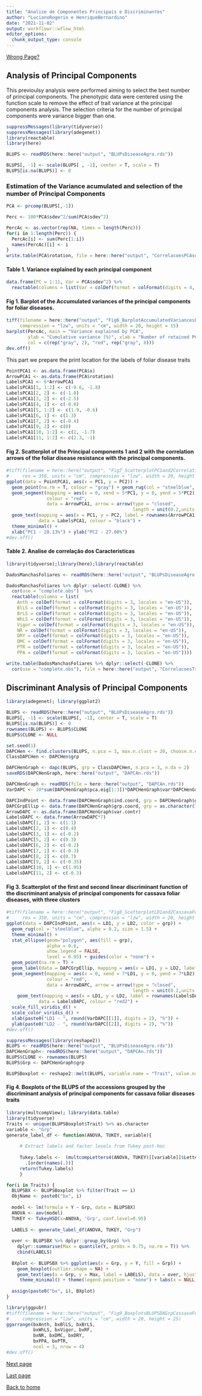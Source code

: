 ```yaml
---
title: "Analise de Componentes Principais e Discriminantes"
author: "LucianoRogerio e HenriqueBernardino"
date: "2021-11-02"
output: workflowr::wflow_html
editor_options:
  chunk_output_type: console
---
```




[Wrong Page?](index.html)

## Analysis of Principal Components

This previoulsy analysis were performed aiming to select the best number of principal components.
The phenotypic data were centered using the function scale to remove the effect of trait variance at the principal components analysis.
The selection criteria for the number of principal components were variance bigger than one.

```r
suppressMessages(library(tidyverse))
suppressMessages(library(adegenet))
library(reactable)
library(here)

BLUPS <- readRDS(here::here("output", "BLUPsDiseaseAgro.rds"))

BLUPS[, -1] <- scale(BLUPS[ , -1], center = T, scale = T)
BLUPS[is.na(BLUPS)] <- 0
```


### Estimation of the Variance acumulated and selection of the number of Principal Components

```r
PCA <- prcomp(BLUPS[,-1])

Perc <- 100*PCA$sdev^2/sum(PCA$sdev^2)

PercAc <- as.vector(rep(NA, times = length(Perc)))
for(i in 1:length(Perc)) {
  PercAc[i] <- sum(Perc[1:i])
  names(PercAc)[i] <- i
}
write.table(PCA$rotation, file = here::here("output", "CorrelacoesPCAseTraits.csv"), sep = ",", quote = F)
```

#### Table 1. Variance explained by each principal component
```r
data.frame(PC = 1:11, Var = PCA$sdev^2) %>%
  reactable(columns = list(Var = colDef(format = colFormat(digits = 4, locales = "en-US"))))
```

#### Fig 1. Barplot of the Accumulated variances of the principal components for foliar diseases.
```r
tiff(filename = here::here("output", "Fig6_BarplotAccumulatedVariancesPCFoliarDiseases.tiff"), res = 350,
     compression = "lzw", units = "cm", width = 20, height = 15)
barplot(PercAc, main = "Variance explained by PCA",
        ylab = "Cumulative variance (%)", xlab = "Number of retained PCs",
        col = c(rep("gray", 2), "red", rep("gray", 8)))
dev.off()
```

This part we prepare the print location for the labels of foliar disease traits

```r
PointPCA1 <- as.data.frame(PCA$x)
ArrowPCA1 <- as.data.frame(PCA$rotation)
LabelsPCA1 <- 6*ArrowPCA1
LabelsPCA1[1, 1:2] <- c(-0.6, -1.8)
LabelsPCA1[2, 2] <- c(-1.8)
LabelsPCA1[3, 2] <- c(-2.5)
LabelsPCA1[4, 1] <- c(-0.8)
LabelsPCA1[5, 1:2] <- c(1.9, -0.6)
LabelsPCA1[6, 1] <- c(1.3)
LabelsPCA1[7, 2] <- c(-0.4)
LabelsPCA1[9, 2] <- c(0)
LabelsPCA1[10, 1:2] <- c(2, -1.7)
LabelsPCA1[11, 1:2] <- c(2.3, -1)
```

#### Fig 2. Scatterplot of the Principal components 1 and 2 with the correlation arrows of the foliar disease resistance with the principal components.
```r
#tiff(filename = here::here("output", "Fig7_ScatterplotPC1and2CorrelationArrowsFoliarDiseaseResistancePC.tiff"),
#     res = 350, units = "cm", compression = "lzw", width = 20, height = 15)
ggplot(data = PointPCA1, aes(x = PC1, y = PC2)) +
  geom_point(na.rm = T, colour = "gray") + geom_rug(col = "steelblue", alpha = 0.2, linewidth = 1.5) +
  geom_segment(mapping = aes(x = 0, xend = 5*PC1, y = 0, yend = 5*PC2),
               colour = "red",
               data = ArrowPCA1, arrow = arrow(type = "closed",
                                               length = unit(0.2,units = "cm"))) +
  geom_text(mapping = aes(x = PC1, y = PC2, label = rownames(ArrowPCA1)),
            data = LabelsPCA1, colour = "black") + 
  theme_minimal() +
  xlab("PC1 - 28.13%") + ylab("PC2 - 27.08%")
#dev.off()
```

#### Table 2. Analise de correlação dos Caracteristicas 
```r
library(tidyverse);library(here);library(reactable)

DadosManchasFoliares <- readRDS(here::here("output", "BLUPsDiseaseAgro.rds"))

DadosManchasFoliares %>% dplyr::select(-CLONE) %>% 
  cor(use = "complete.obs")  %>%
  reactable(columns = list(
    Anth = colDef(format = colFormat(digits = 3, locales = "en-US")),
    BlLS = colDef(format = colFormat(digits = 3, locales = "en-US")),
    BrLS = colDef(format = colFormat(digits = 3, locales = "en-US")),
    WhLS = colDef(format = colFormat(digits = 3, locales = "en-US")),
    Vigor = colDef(format = colFormat(digits = 3, locales = "en-US")),
    NR = colDef(format = colFormat(digits = 3, locales = "en-US")),
    DRY = colDef(format = colFormat(digits = 3, locales = "en-US")),
    DMC = colDef(format = colFormat(digits = 3, locales = "en-US")),
    PTR = colDef(format = colFormat(digits = 3, locales = "en-US")),
    PPA = colDef(format = colFormat(digits = 3, locales = "en-US"))))

write.table(DadosManchasFoliares %>% dplyr::select(-CLONE) %>% 
  cor(use = "complete.obs"), file = here::here("output", "CorrelacoesTraits.csv"), sep = ",", quote = F)
```

## Discriminant Analysis of Principal Components

```r
library(adegenet); library(ggplot2)

BLUPS <- readRDS(here::here("output", "BLUPsDiseaseAgro.rds"))
BLUPS[, -1] <- scale(BLUPS[, -1], center = T, scale = T)
BLUPS[is.na(BLUPS)] <- 0
rownames(BLUPS) <- BLUPS$CLONE
BLUPS$CLONE <- NULL

set.seed(1)
DAPCHen <- find.clusters(BLUPS, n.pca = 3, max.n.clust = 20, choose.n.clust = F, criterion = "diffNgroup")
ClassDAPCHen <- DAPCHen$grp

DAPCHenGraph <- dapc(BLUPS, grp = ClassDAPCHen, n.pca = 3, n.da = 2)
saveRDS(DAPCHenGraph, here::here("output", "DAPCAn.rds"))

DAPCHenGraph <- readRDS(file = here::here("output", "DAPCAn.rds"))
VarDAPC <- 10*sum(DAPCHenGraph$pca.eig[1:3])*DAPCHenGraph$var*DAPCHenGraph$eig/sum(DAPCHenGraph$eig)

DAPCIndPoint <- data.frame(DAPCHenGraph$ind.coord, grp = DAPCHenGraph$grp)
DAPCGrpEllip <- data.frame(DAPCHenGraph$grp.coord, grp = as.character(1:3))
ArrowDAPC <- as.data.frame(DAPCHenGraph$var.contr)
LabelsDAPC <- data.frame(ArrowDAPC*7)
LabelsDAPC[1, 2] <- c(1.1)
LabelsDAPC[2, 1] <- c(0.4)
LabelsDAPC[3, 1] <- c(-0.2)
LabelsDAPC[5, 2] <- c(0.3)
LabelsDAPC[6, 2] <- c(-0.2)
LabelsDAPC[7, 1] <- c(-0.3)
LabelsDAPC[8, 2] <- c(0.7)
LabelsDAPC[9, 2] <- c(-0.35)
LabelsDAPC[10, 1] <- c(1.95)
LabelsDAPC[11, 2] <- c(-0.3)
```

#### Fig 3. Scatterplot of the first and second linear discriminant function of the discriminant analysis of principal components for cassava foliar diseases, with three clusters
```r
#tiff(filename = here::here("output", "Fig8_ScatterplotLD1and2CassavaFoliarDiseases3clusters.tiff"),
#     res = 350, units = "cm", compression = "lzw", width = 20, height = 15)
ggplot(data = DAPCIndPoint, aes(x = LD1, y = LD2, color = grp)) +
  geom_rug(col = "steelblue", alpha = 0.2, size = 1.5) +
  theme_minimal() +
  stat_ellipse(geom="polygon", aes(fill = grp), 
               alpha = 0.6, 
               show.legend = FALSE, 
               level = 0.95) + guides(color = "none") + 
  geom_point(na.rm = T) + 
  geom_label(data = DAPCGrpEllip, mapping = aes(x = LD1, y = LD2, label = grp)) +
  geom_segment(mapping = aes(x = 0, xend = 7*LD1, y = 0, yend = 7*LD2),
               colour = "red",
               data = ArrowDAPC, arrow = arrow(type = "closed",
                                               length = unit(0.2,units = "cm"))) +
    geom_text(mapping = aes(x = LD1, y = LD2, label = rownames(LabelsDAPC)),
            data = LabelsDAPC, colour = "red2") +
  scale_fill_viridis_d() +
  scale_color_viridis_d() +
  xlab(paste0("LD1 - ", round(VarDAPC[[1]], digits = 2), "%")) +
  ylab(paste0("LD2 - ", round(VarDAPC[[2]], digits = 2), "%"))
#dev.off()
```

```r
suppressMessages(library(reshape2))
BLUPS <- readRDS(here::here("output", "BLUPsDiseaseAgro.rds"))
DAPCHenGraph<- readRDS(here::here("output", "DAPCAn.rds"))
BLUPS$CLONE <- rownames(BLUPS)
BLUPS$Grp <- DAPCHenGraph$grp

BLUPSBoxplot <- reshape2::melt(BLUPS, variable.name = "Trait", value.name = "Y", id.vars = c("CLONE", "Grp"))
```

#### Fig 4. Boxplots of the BLUPS of the accessions grouped by the discriminant analysis of principal components for cassava foliar diseases traits
```r
library(multcompView); library(data.table)
library(tidyverse)
Traits <- unique(BLUPSBoxplot$Trait) %>% as.character
variable <- "Grp"
generate_label_df <- function(ANOVA, TUKEY, variable){
 
     # Extract labels and factor levels from Tukey post-hoc 
     
     Tukey.labels <-  (multcompLetters4(ANOVA, TUKEY)[[variable]]$Letters) %>% 
       .[order(names(.))]
     return(Tukey.labels)
     }

for(i in Traits) {
  BLUPSBX <- BLUPSBoxplot %>% filter(Trait == i)
  ObjName <- paste0("bx", i)
  
  model <- lm(formula = Y ~ Grp, data = BLUPSBX)
  ANOVA <- aov(model)
  TUKEY <- TukeyHSD(x=ANOVA, 'Grp', conf.level=0.95)
  
  LABELS <- generate_label_df(ANOVA, TUKEY, "Grp")
  
  over <- BLUPSBX %>% dplyr::group_by(Grp) %>%
    dplyr::summarise(Max = quantile(Y, probs = 0.75, na.rm = T)) %>% 
    cbind(LABELS)
  
  BXplot <- BLUPSBX %>% ggplot(aes(x = Grp, y = Y, fill = Grp)) +
    geom_boxplot(outlier.shape = NA) +
    geom_text(aes(x = Grp, y = Max, label = LABELS), data = over, hjust = 1.5, vjust = -0.2) +
     theme_minimal() + theme(legend.position = "none") + labs(x = NULL, y = i)
  
  assign(paste0("bx", i), BXplot)
}

library(ggpubr)
#tiff(filename = here::here("output", "Fig9_BoxplotsBLUPSDAGrpCassavaFoliarDiseases.tiff"), res = 350,
#     compression = "lzw", units = "cm", width = 20, height = 25)
ggarrange(bxAnth, bxBlLS, bxBrLS,
          bxWhLS, bxVigor, bxRF,
          bxNR, bxDMC, bxDRY,
          bxPPA, bxPTR,
          ncol = 3, nrow = 4)
#dev.off()
```

[Next page](Den_IndSH.html)

[Last page](AnalisesModelosMistos.html)

[Back to home](index.html)
